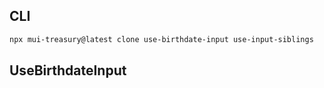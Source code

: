 
<Meta title="hook/useBirthdateInput" />

## CLI

```sh
npx mui-treasury@latest clone use-birthdate-input use-input-siblings
```

## UseBirthdateInput

<Source code={raw} language="tsx" />

